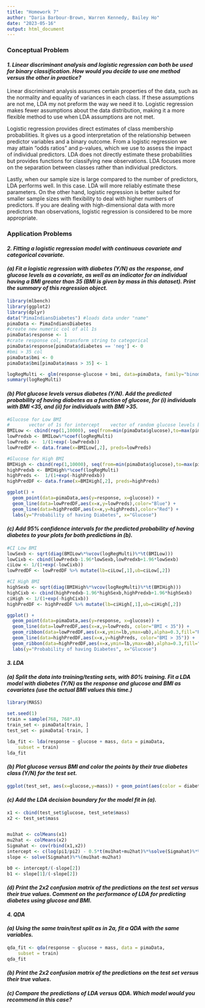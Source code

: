 ```yaml
---
title: "Homework 7"
author: "Daria Barbour-Brown, Warren Kennedy, Bailey Ho"
date: "2023-05-16"
output: html_document
---
```

### Conceptual Problem 
#### *1. Linear discriminant analysis and logistic regression can both be used for binary classification. How would you decide to use one method versus the other in practice?*

  Linear discriminant analysis assumes certain properties of the data, such as the normality and equality of variances in each class. If these assumptions are not me, LDA my not preform the way we need it to. Logistic regression makes fewer assumptions about the data distribution, making it a more flexible method to use when LDA assumptions are not met.

  Logistic regression provides direct estimates of class membership probabilities. It gives us a good interpretation of the relationship between predictor variables and a binary outcome. From a logistic regression we may attain "odds ratios" and p-values, which we use to assess the impact of individual predictors. LDA does not directly estimate these probabilities but provides functions for classifying new observations. LDA focuses more on the separation between classes rather than individual predictors.

  Lastly, when our sample size is large compared to the number of predictors, LDA performs well. In this case. LDA will more reliably estimate these parameters. On the other hand, logistic regression is better suited for smaller sample sizes with flexibility to deal with higher numbers of predictors. If you are dealing with high-dimensional data with more predictors than observations, logistic regression is considered to be more appropriate.
  
### Application Problems
#### *2. Fitting a logistic regression model with continuous covariate and categorical covariate.*
#### *(a) Fit a logistic regression with diabetes (Y/N) as the response, and glucose levels as a covariate, as well as an indicator for an individual having a BMI greater than 35 (BMI is given by mass in this dataset). Print the summary of this regression object.*

  
```r
library(mlbench)
library(ggplot2)
library(dplyr)
data("PimaIndiansDiabetes") #loads data under "name"
pimaData <- PimaIndiansDiabetes
#create new numeric col of all 1s
pimaData$response <- 1
#crate response col, transform string to categorical 
pimaData$response[pimaData$diabetes == 'neg'] <- 0
#bmi > 35 col
pimaData$bmi <- 0
pimaData$bmi[pimaData$mass > 35] <- 1

logRegMulti <- glm(response~glucose + bmi, data=pimaData, family="binomial")
summary(logRegMulti)

```

#### *(b) Plot glucose levels versus diabetes (Y/N). Add the predicted probability of having diabetes as a function of glucose, for (i) individuals with BMI <35, and (ii) for individuals with BMI >35.*

```r
#Glucose for Low BMI
#       vector of 1s for intercept    vector of random glucose levels btw max and min        all bmi's > 35
BMILow <- cbind(rep(1,10000), seq(from=min(pimaData$glucose),to=max(pimaData$glucose),length.out=1000), rep(0, 10000))
lowPredxb <- BMILow%*%coef(logRegMulti)
lowPreds <-  1/(1+exp(-lowPredxb))
lowPredDF <- data.frame(x=BMILow[,2], preds=lowPreds)

#Glucose for High BMI
BMIHigh <- cbind(rep(1,10000), seq(from=min(pimaData$glucose),to=max(pimaData$glucose),length.out=1000), rep(1, 10000))
highPredxb <- BMIHigh%*%coef(logRegMulti)
highPreds <-  1/(1+exp(-highPredxb))
highPredDF <- data.frame(x=BMIHigh[,2], preds=highPreds)

ggplot() + 
  geom_point(data=pimaData,aes(y=response, x=glucose)) + 
  geom_line(data=lowPredDF,aes(x=x,y=lowPreds),color="Blue") +
  geom_line(data=highPredDF,aes(x=x,y=highPreds),color="Red") +
  labs(y="Probability of having Diabetes", x="Glucose") 
```

#### *(c) Add 95% confidence intervals for the predicted probability of having diabetes to your plots for both predictions in (b).*
```r
#CI Low BMI
lowSexb <- sqrt(diag(BMILow%*%vcov(logRegMulti)%*%t(BMILow)))
lowCixb <- cbind(lowPredxb-1.96*lowSexb,lowPredxb+1.96*lowSexb)
ciLow <- 1/(1+exp(-lowCixb))
lowPredDF <- lowPredDF %>% mutate(lb=ciLow[,1],ub=ciLow[,2])

#CI High BMI
highSexb <- sqrt(diag(BMIHigh%*%vcov(logRegMulti)%*%t(BMIHigh)))
highCixb <- cbind(highPredxb-1.96*highSexb,highPredxb+1.96*highSexb)
ciHigh <- 1/(1+exp(-highCixb))
highPredDF <- highPredDF %>% mutate(lb=ciHigh[,1],ub=ciHigh[,2])

ggplot() + 
  geom_point(data=pimaData,aes(y=response, x=glucose)) + 
  geom_line(data=lowPredDF,aes(x=x,y=lowPreds, color="BMI < 35")) +
  geom_ribbon(data=lowPredDF,aes(x=x,ymin=lb,ymax=ub),alpha=0.3,fill="Red") +
  geom_line(data=highPredDF,aes(x=x,y=highPreds, color="BMI > 35")) +
  geom_ribbon(data=highPredDF,aes(x=x,ymin=lb,ymax=ub),alpha=0.3,fill="Blue") +
  labs(y="Probability of having Diabetes", x="Glucose")
```


#### *3. LDA*
#### *(a) Split the data into training/testing sets, with 80% training. Fit a LDA model with diabetes (Y/N) as the response and glucose and BMI as covariates (use the actual BMI values this time.)*

```r
library(MASS)

set.seed(1)
train = sample(768, 768*.8)
train_set <- pimaData[train, ]
test_set <- pimaData[-train, ]

lda_fit <- lda(response ~ glucose + mass, data = pimaData,
    subset = train)
lda_fit
```

#### *(b) Plot glucose versus BMI and color the points by their true diabetes class (Y/N) for the test set.*

```r
ggplot(test_set, aes(x=glucose,y=mass)) + geom_point(aes(color = diabetes))
```


#### *(c) Add the LDA decision boundary for the model fit in (a).*
```r
x1 <- cbind(test_set$glucose, test_sete$mass) 
x2 <- test_set$mass


mu1hat <- colMeans(x1)
mu2hat <- colMeans(x2)
Sigmahat <- cov(rbind(x1,x2))
intercept <- c(log(pi1/pi2) - 0.5*t(mu1hat+mu2hat)%*%solve(Sigmahat)%*%(mu1hat-mu2hat))
slope <- solve(Sigmahat)%*%(mu1hat-mu2hat)

b0 <- intercept/(-slope[2])
b1 <- slope[1]/(-slope[2])

```

#### *(d) Print the 2x2 confusion matrix of the predictions on the test set versus their true values. Comment on the performance of LDA for predicting diabetes using glucose and BMI.*


#### *4. QDA*
#### *(a) Using the same train/test split as in 2a, fit a QDA with the same variables.*
```r
qda_fit <- qda(response ~ glucose + mass, data = pimaData,
    subset = train)
qda_fit
```


#### *(b) Print the 2x2 confusion matrix of the predictions on the test set versus their true values.*

#### *(c) Compare the predictions of LDA versus QDA. Which model would you recommend in this case?*





